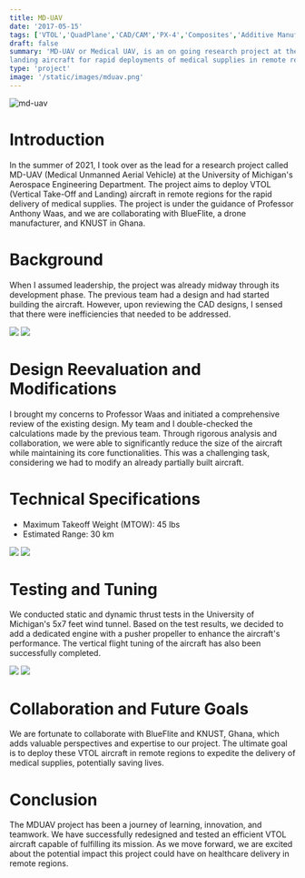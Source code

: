 ```yaml
---
title: MD-UAV
date: '2017-05-15'
tags: ['VTOL','QuadPlane','CAD/CAM','PX-4','Composites','Additive Manufacturing']
draft: false
summary: 'MD-UAV or Medical UAV, is an on going research project at the University of Michigan with the aim to develop a Hybrid Vertical Take-off and 
landing aircraft for rapid deployments of medical supplies in remote regions.'
type: 'project'
image: '/static/images/mduav.png'
---
```


![md-uav](/static/images/project/mduav/mduav-1.jpg)

# Introduction
In the summer of 2021, I took over as the lead for a  research project called MD-UAV (Medical Unmanned Aerial Vehicle) at the University of Michigan's Aerospace Engineering Department. The project aims to deploy VTOL (Vertical Take-Off and Landing) aircraft in remote regions for the rapid delivery of medical supplies. The project is under the guidance of Professor Anthony Waas, and we are collaborating with BlueFlite, a drone manufacturer, and KNUST in Ghana.

# Background
When I assumed leadership, the project was already midway through its development phase. The previous team had a design and had started building the aircraft. However, upon reviewing the CAD designs, I sensed that there were inefficiencies that needed to be addressed.

<div className="flex flex-wrap justify-around">
  <img
    src="/static/images/project/mduav/mduav-8.jpg"
    className="m-2 w-full sm:w-1/2 md:w-1/3 lg:w-47_5"
  />
  <img
    src="/static/images/project/mduav/mduav-10.jpg"
    className="m-2 w-full sm:w-1/2 md:w-1/3 lg:w-47_5"
  />
</div>

# Design Reevaluation and Modifications
I brought my concerns to Professor Waas and initiated a comprehensive review of the existing design. My team and I double-checked the calculations made by the previous team. Through rigorous analysis and collaboration, we were able to significantly reduce the size of the aircraft while maintaining its core functionalities. This was a challenging task, considering we had to modify an already partially built aircraft.

# Technical Specifications
<ul>
  <li>Maximum Takeoff Weight (MTOW): 45 lbs</li>
  <li>Estimated Range: 30 km</li>
</ul>
<div className="flex flex-wrap justify-around">
  <img
    src="/static/images/project/mduav/mduav-2.jpg"
    className="m-2 w-full sm:w-1/2 md:w-1/3 lg:w-47_5"
  />
  <img
    src="/static/images/project/mduav/mduav-3.jpg"
    className="m-2 w-full sm:w-1/2 md:w-1/3 lg:w-47_5"
  />
</div>


# Testing and Tuning

We conducted static and dynamic thrust tests in the University of Michigan's 5x7 feet wind tunnel. Based on the test results, we decided to add a dedicated engine with a pusher propeller to enhance the aircraft's performance. The vertical flight tuning of the aircraft has also been successfully completed.

<div className="flex flex-wrap justify-around">
  <img
    src="/static/images/project/mduav/mduav-4.jpg"
    className="m-2 w-full sm:w-1/2 md:w-1/3 lg:w-47_5"
  />
  <img
    src="/static/images/project/mduav/mduav-5.jpg"
    className="m-2 w-full sm:w-1/2 md:w-1/3 lg:w-47_5"
  />
</div>

# Collaboration and Future Goals

We are fortunate to collaborate with BlueFlite and KNUST, Ghana, which adds valuable perspectives and expertise to our project. The ultimate goal is to deploy these VTOL aircraft in remote regions to expedite the delivery of medical supplies, potentially saving lives.

# Conclusion

The MDUAV project has been a journey of learning, innovation, and teamwork. We have successfully redesigned and tested an efficient VTOL aircraft capable of fulfilling its mission. As we move forward, we are excited about the potential impact this project could have on healthcare delivery in remote regions.

